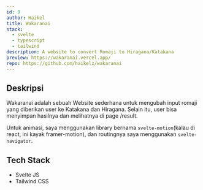 ```yaml
---
id: 9
author: Haikel
title: Wakaranai
stack:
  - svelte
  - typescript
  - tailwind
description: A website to convert Romaji to Hiragana/Katakana
preview: https://wakaranai.vercel.app/
repo: https://github.com/haikelz/wakaranai
---
```


<LightboxImage
  src="works/wakaranai.png?ik-sdk-version=javascript-1.4.3&updatedAt=1673863931522"
  alt="Wakaranai"
/>

## Deskripsi

Wakaranai adalah sebuah Website sederhana untuk mengubah input romaji yang diberikan user ke Katakana dan Hiragana. Selain itu, user bisa menyimpan hasilnya dan melihatnya di page /result.

Untuk animasi, saya menggunakan library bernama `svelte-motion`(kalau di react, ini kayak framer-motion), dan routingnya saya menggunakan `svelte-navigator`.

## Tech Stack

- Svelte JS
- Tailwind CSS
